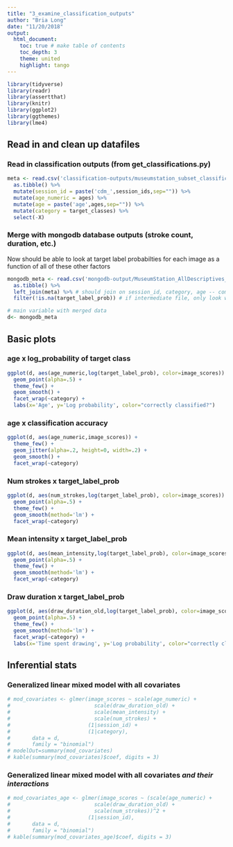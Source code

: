 ```yaml
---
title: "3_examine_classification_outputs"
author: "Bria Long"
date: "11/20/2018"
output: 
  html_document:
    toc: true # make table of contents
    toc_depth: 3
    theme: united
    highlight: tango 
---
```


```r
library(tidyverse)
library(readr)
library(assertthat)
library(knitr)
library(ggplot2)
library(ggthemes)
library(lme4)
```

## Read in and clean up datafiles
### Read in classification outputs (from get_classifications.py)
```r
meta <- read.csv('classification-outputs/museumstation_subset_classification.csv') %>%
  as.tibble() %>%
  mutate(session_id = paste('cdm_',session_ids,sep="")) %>%
  mutate(age_numeric = ages) %>%
  mutate(age = paste('age',ages,sep="")) %>%
  mutate(category = target_classes) %>%
  select(-X)
```

### Merge with mongodb database outputs (stroke count, duration, etc.)
Now should be able to look at target label probabilties for each image as a function of all of these other factors
```r
mongodb_meta <- read.csv('mongodb-output/MuseumStation_AllDescriptives_20780_images_final_cdm_run_v3.csv') %>%
  as.tibble() %>%
  left_join(meta) %>% # should join on session_id, category, age -- combination of which is unique identifier for an image
  filter(!is.na(target_label_prob)) # if intermediate file, only look where we have data

# main variable with merged data
d<- mongodb_meta
```
## Basic plots 
### age x log_probability of target class
```r
ggplot(d, aes(age_numeric,log(target_label_prob), color=image_scores)) +
  geom_point(alpha=.5) +
  theme_few() + 
  geom_smooth() +
  facet_wrap(~category) +
  labs(x='Age', y='Log probability', color="correctly classified?")
```

### age x classification accuracy 
```r
ggplot(d, aes(age_numeric,image_scores)) +
  theme_few() + 
  geom_jitter(alpha=.2, height=0, width=.2) +
  geom_smooth() + 
  facet_wrap(~category)
```

### Num strokes x target_label_prob
```r
ggplot(d, aes(num_strokes,log(target_label_prob), color=image_scores)) +
  geom_point(alpha=.5) +
  theme_few() + 
  geom_smooth(method='lm') +
  facet_wrap(~category)
```

### Mean intensity x target_label_prob
```r
ggplot(d, aes(mean_intensity,log(target_label_prob), color=image_scores)) +
  geom_point(alpha=.5) +
  theme_few() + 
  geom_smooth(method='lm') +
  facet_wrap(~category)
```

### Draw duration x target_label_prob
```r
ggplot(d, aes(draw_duration_old,log(target_label_prob), color=image_scores, names = "recognized or not")) +
  geom_point(alpha=.5) +
  theme_few() + 
  geom_smooth(method='lm') +
  facet_wrap(~category) +
  labs(x='Time spent drawing', y='Log probability', color="correctly classified?")
```

## Inferential stats
### Generalized linear mixed model with all covariates 
```r
# mod_covariates <- glmer(image_scores ~ scale(age_numeric) + 
#                           scale(draw_duration_old) + 
#                           scale(mean_intensity) + 
#                           scale(num_strokes) +
#                         (1|session_id) + 
#                         (1|category), 
#       data = d,  
#       family = "binomial")
# modelOut=summary(mod_covariates)
# kable(summary(mod_covariates)$coef, digits = 3)

```

### Generalized linear mixed model with all covariates *and their interactions*
``` r
# mod_covariates_age <- glmer(image_scores ~ (scale(age_numeric) + 
#                           scale(draw_duration_old) + 
#                           scale(num_strokes))^2 +
#                         (1|session_id), 
#       data = d,  
#       family = "binomial")
# kable(summary(mod_covariates_age)$coef, digits = 3)
```
